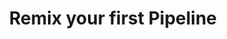 ---
title: Remix your first Pipeline
description: 'Welcome to the home of your new documentation'
icon: 'lightbulb'
---